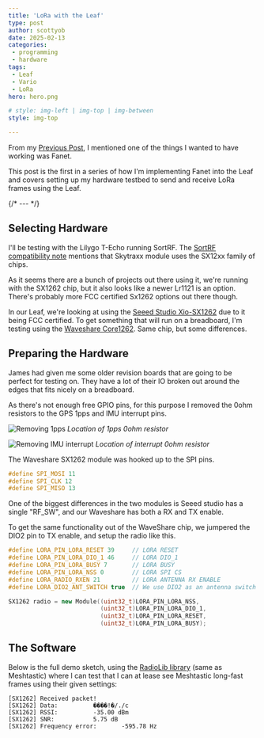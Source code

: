 ```yaml
---
title: 'LoRa with the Leaf'
type: post
author: scottyob
date: 2025-02-13
categories:
 - programming
 - hardware
tags:
 - Leaf
 - Vario
 - LoRa
hero: hero.png 

# style: img-left | img-top | img-between
style: img-top

---
```


From my [Previous Post](/post/2025-02-08-leaf-vario/), I mentioned one of the things I wanted to have working was Fanet.

This post is the first in a series of how I'm implementing Fanet into the Leaf and covers setting up my hardware testbed to send and receive LoRa frames using the Leaf.

{/* --- */}


## Selecting Hardware

I'll be testing with the Lilygo T-Echo running SortRF.  The [SortRF compatibility note](https://github.com/lyusupov/SoftRF/wiki/FANET-compatibility) mentions that Skytraxx module uses the SX12xx family of chips.

As it seems there are a bunch of projects out there using it, we're running with the SX1262 chip, but it also looks like a newer Lr1121 is an option.  There's probably more FCC certified Sx1262 options out there though.

In our Leaf, we're looking at using the [Seeed Studio Xio-SX1262](https://files.seeedstudio.com/products/SenseCAP/Wio_SX1262/Wio-SX1262_Module_Datasheet.pdf) due to it being FCC certified.  To get something that will run on a breadboard, I'm testing using the [Waveshare Core1262](https://www.waveshare.com/core1262-868m.htm).  Same chip, but some differences.


## Preparing the Hardware

James had given me some older revision boards that are going to be perfect for testing on.  They have a lot of their IO broken out around the edges that fits nicely on a breadboard.

As there's not enough free GPIO pins, for this purpose I removed the 0ohm resistors to the GPS 1pps and IMU interrupt pins.

![Removing 1pps](1pps.png)
*Location of 1pps 0ohm resistor*

![Removing IMU interrupt](imu.png)
*Location of interrupt 0ohm resistor*

The Waveshare SX1262 module was hooked up to the SPI pins.  

```c++
#define SPI_MOSI 11
#define SPI_CLK 12
#define SPI_MISO 13
```

One of the biggest differences in the two modules is Seeed studio has a single "RF_SW", and our Waveshare has both a RX and TX enable.

To get the same functionality out of the WaveShare chip, we jumpered the DIO2 pin to TX enable, and setup the radio like this.

```c++
#define LORA_PIN_LORA_RESET 39     // LORA RESET
#define LORA_PIN_LORA_DIO_1 46     // LORA DIO_1
#define LORA_PIN_LORA_BUSY 7       // LORA BUSY
#define LORA_PIN_LORA_NSS 0        // LORA SPI CS
#define LORA_RADIO_RXEN 21         // LORA ANTENNA RX ENABLE
#define LORA_DIO2_ANT_SWITCH true  // We use DIO2 as an antenna switch

SX1262 radio = new Module((uint32_t)LORA_PIN_LORA_NSS,
                          (uint32_t)LORA_PIN_LORA_DIO_1,
                          (uint32_t)LORA_PIN_LORA_RESET,
                          (uint32_t)LORA_PIN_LORA_BUSY);
```

## The Software

Below is the full demo sketch, using the [RadioLib library](https://github.com/jgromes/RadioLib) (same as Meshtastic) where I can test that
I can at lease see Meshtastic long-fast frames using their given settings:

```
[SX1262] Received packet!
[SX1262] Data:          ����!�/./c
[SX1262] RSSI:          -35.00 dBm
[SX1262] SNR:           5.75 dB
[SX1262] Frequency error:       -595.78 Hz
```

<script src="https://gist.github.com/scottyob/d3489ca90bf535ed942dc1649c7840a7.js"></script>
